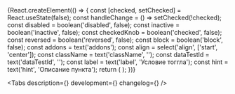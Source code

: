 

<Meta title='Components/Forms/Switch' component={Switch} id='Switch' />

<!-- Canvas -->

<Story name='Switch'>
    {React.createElement(() => {
        const [checked, setChecked] = React.useState(false);
        const handleChange = () => setChecked(!checked);
        const disabled = boolean('disabled', false);
        const inactive = boolean('inactive', false);
        const checkedKnob = boolean('checked', false);
        const reversed = boolean('reversed', false);
        const block = boolean('block', false);
        const addons = text('addons');
        const align = select('align', ['start', 'center']);
        const className = text('className', '');
        const dataTestId = text('dataTestId', '');
        const label = text('label', 'Условие тоггла');
        const hint = text('hint', 'Описание пункта');
        return (
            <Switch
                disabled={disabled}
                inactive={inactive}
                checked={checked || checkedKnob}
                reversed={reversed}
                block={block}
                addons={addons}
                align={align}
                className={className}
                dataTestId={dataTestId}
                label={label}
                hint={hint}
                onChange={handleChange}
            />
        );
    })}
</Story>

<!-- Docs -->

<ComponentHeader
    name='Switch'
    version={version}
    package='@alfalab/core-components/switch'
    design='https://www.figma.com/file/cdNnkh2QdxuvYLrBm4cubM/Web-%3A%3A-Core-Default-Components?node-id=165%3A27829'
    children='Используется для управления параметром с бинарным состоянием.'
/>

<Tabs description={<Description />} development={<Development />} changelog={<Changelog />} />
